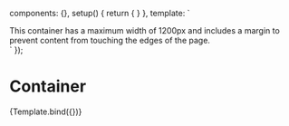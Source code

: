 
  components: {},
  setup() {
    return {
    }
  },
  template: `
  <div class="rpl-container">
    <span class="rpl-type-p">
      This container has a maximum width of 1200px and includes a margin to
      prevent content from touching the edges of the page.
    </span>
  </div>
  `
});

# Container

<Meta title='Base Styles/Container' />

<Canvas>
  <Story name="Container" parameters={{
    design: {
      type: 'figma',
      url: 'https://www.figma.com/file/jtsOPNk1k4cWnumzkZgclD/Ripple-2.0-PoC?node-id=1286%3A17345',
    }
  }}>
    {Template.bind({})}
  </Story>
</Canvas>

